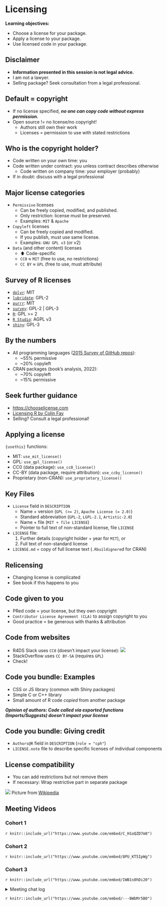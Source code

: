 # Licensing

**Learning objectives:**

-   Choose a license for your package.
-   Apply a license to your package.
-   Use licensed code in your package.

## Disclaimer {-}

-   **Information presented in this session is not legal advice.**
-   I am not a lawyer.
-   Selling package? Seek consultation from a legal professional.

## Default = copyright {-}

-   If no license specified, ***no one can copy code without express permission.***
-   Open source != no license/no copyright!
    -   Authors still own their work
    -   Licenses = permission to use with stated restrictions

## Who is the copyright holder? {-}

-   Code written on your own time: you
-   Code written under contract: you unless contract describes otherwise
    -   Code written on company time: your employer (probably)
-   If in doubt: discuss with a legal professional

## Major license categories {-}

-   `Permissive` licenses
    -   Can be freely copied, modified, and published.
    -   Only restriction: license must be preserved. 
    -   Examples: `MIT` & `Apache`
-   `Copyleft` licenses
    -   Can be freely copied and modified.
    -   If you publish, must use same license.
    -   Examples: `GNU GPL v3` (or v2)
-   `Data` (and other content) licenses
    -   ⬆️ Code-specific
    -   `CC0` ≈ `MIT` (free to use, no restrictions)
    -   `CC BY` ≈ `GPL` (free to use, must attribute)
    
## Survey of R licenses {-}

- [`dplyr`](https://cran.r-project.org/package=dplyr): MIT
- [`lubridate`](https://cran.r-project.org/package=lubridate): GPL-2
- [`purrr`](https://cran.r-project.org/package=purrr): MIT
- [`survey`](https://cran.r-project.org/package=survey): GPL-2 | GPL-3
- [`R`](https://www.r-project.org/about.html): GPL >= 2
- [`R Studio`](https://support.rstudio.com/hc/en-us/articles/217801078-What-license-is-RStudio-available-under-): AGPL v3
- [`shiny`](https://cran.r-project.org/package=shiny): GPL-3

## By the numbers {-}

-   All programming languages ([2015 Survey of GitHub repos](https://github.blog/2015-03-09-open-source-license-usage-on-github-com/)):
    -   ~55% permissive 
    -   ~20% copyleft
-   CRAN packages (book's analysis, 2022):
    -   ~70% copyleft
    -   ~15% permissive

## Seek further guidance {-}

-   [https://chooselicense.com](https://choosealicense.com/)
-   [Licensing R by Colin Fay](https://thinkr-open.github.io/licensing-r/)
-   Selling? Consult a legal professional!

## Applying a license {-}

`{usethis}` functions:

-   MIT: `use_mit_license()`
-   GPL: `use_gpl_license()`
-   CC0 (data package): `use_cc0_license()`
-   CC-BY (data package, require attribution): `use_ccby_license()`
-   Proprietary (non-CRAN): `use_proprietary_license()`

## Key Files {-}

-   `License` field in `DESCRIPTION`
    -   Name + version (`GPL (>= 2)`, `Apache License (= 2.0)`)
    -   Standard abbreviation (`GPL-2`, `LGPL-2.1`, `Artistic-2.0`)
    -   Name + file (`MIT + file LICENSE`)
    -   Pointer to full text of non-standard license, file `LICENSE`
-   `LICENSE` file:
    1. Further details (copyright holder + year for `MIT`), or
    2. Full text of non-standard license 
-   `LICENSE.md` = copy of full license text (`.Rbuildignore`d for CRAN) 

## Relicensing {-}

-   Changing license is complicated
-   See book if this happens to you

## Code given to you {-}

-   PRed code = your license, but they own copyright
-   `Contributor License Agreement (CLA)` to assign copyright to you
-   Good practice = be generous with thanks & attribution

## Code from websites {-}

-   R4DS Slack uses `CC0` (doesn't impact your license): ![](images/12-licensing/r4ds-cc0-license.png)
-   StackOverflow uses `CC BY-SA` (requires `GPL`)
-   Check!

## Code you bundle: Examples {-}

-   CSS or JS library (common with Shiny packages)
-   Simple C or C++ library
-   Small amount of R code *copied* from another package

***Opinion of authors: Code called via exported functions (Imports/Suggests) doesn't impact your license***

## Code you bundle: Giving credit {-}

-   `Authors@R` field in `DESCRIPTION` (`role = "cph"`)
-   `LICENSE.note` file to describe specific licenses of individual components

## License compatibility {-}

-   You can add restrictions but not remove them
-   If necessary: Wrap restrictive part in separate package
  
![](images/12-licensing/license-compatibility.png)
Picture from [Wikipedia](https://en.wikipedia.org/wiki/License_compatibility#Compatibility_of_FOSS_licenses)


## Meeting Videos {-}

### Cohort 1 {-}

`r knitr::include_url("https://www.youtube.com/embed/C_H1oQZD7m8")`


### Cohort 2 {-}

`r knitr::include_url("https://www.youtube.com/embed/8PU_KT5IpWg")`


### Cohort 3 {-}

`r knitr::include_url("https://www.youtube.com/embed/IWB1s0hDi20")`

<details>
<summary> Meeting chat log </summary>

```
00:05:51	Ryan Metcalf:	Russ Hyde's new Cohort, "JavaScript for R": https://book.javascript-for-r.com/
00:10:18	Isabella Velásquez:	Total Eclipse of the Heart ;D
00:10:32	Ryan Metcalf:	OUTSTANDING!!!!
00:50:52	Ryan Metcalf:	One of my favorite copyright battles was Google's development of the Dvorak language (for Android) which contained some levels of Java functions. When Oracle acquired Sun Microsystems in 2009, one of the first orders of business for Oracle was to go after Google for the a couple of code snippets supporting Android.
00:51:48	Ryan Metcalf:	A good bit of reading, but great as a Legal use case of bridging open and closed source coding. https://www.supremecourt.gov/opinions/20pdf/18-956_d18f.pdf

#### Part 2
00:01:58	Ryan Metcalf:	Fix for BlueTooth: sudo kill bluetoothd
00:04:49	Brendan Lam:	https://twitter.com/lucystats/status/959504698842652672
00:04:57	Brendan Lam:	How to pronounce it (supposedly)
00:05:22	Ryan Metcalf:	Awesome Brendan! great thread!
00:17:32	Ryan Metcalf:	https://creativecommons.org/Government
00:18:59	Ryan Metcalf:	Directly related to the US: https://resources.data.gov/open-licenses/
00:24:16	Ryan Metcalf:	Quick side note: I received a block due to API key. You can acquire one at: http://api.census.gov/data/key_signup.html
00:41:21	Ryan Metcalf:	The Google Verse turned up this link for R as a package is GPL-2 | GPL-3. https://www.r-project.org/Licenses/#:~:text=R%20as%20a%20package%20is,to%20see%20if%20this%20applies.
00:44:14	Isabella Velásquez:	??pivot_longer every day
00:49:28	Rex Parsons:	I think you're right
01:06:38	Isabella Velásquez:	I learned of this add in that helps with roxygen2 tags: https://github.com/matt-dray/snorkel
01:11:24	Ryan Metcalf:	S3 Reference: https://adv-r.hadley.nz/s3.html?q=S3#implicit-class
```
</details>

`r knitr::include_url("https://www.youtube.com/embed/---BWbMr5B0")`
